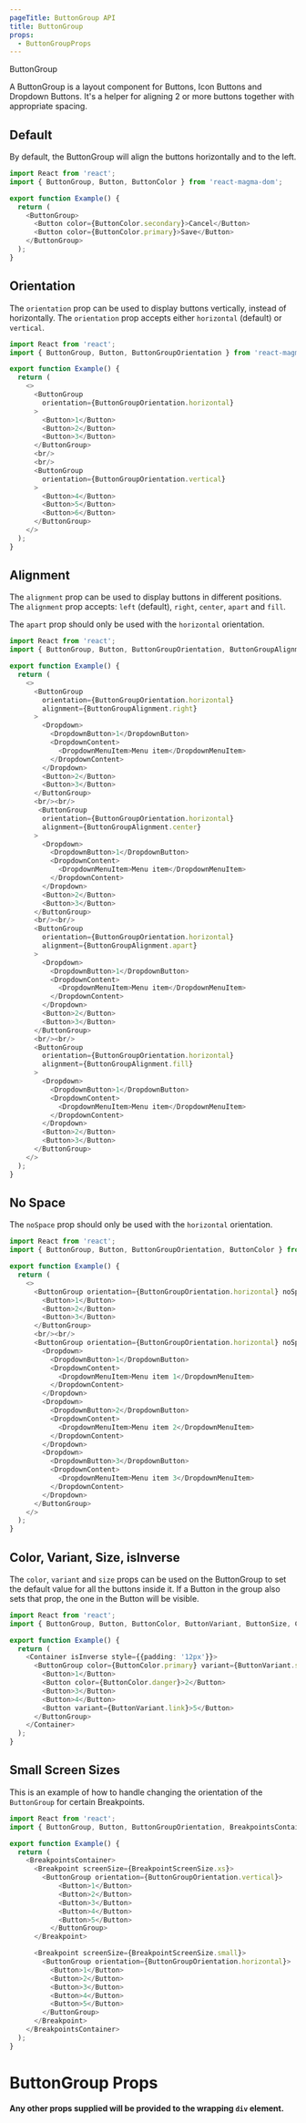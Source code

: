 ```yaml
---
pageTitle: ButtonGroup API
title: ButtonGroup
props:
  - ButtonGroupProps
---
```


<DocsHeading type="api">ButtonGroup</DocsHeading>

A ButtonGroup is a layout component for <Link to="/api/button">Buttons</Link>, <Link to="/api/icon-button">Icon Buttons</Link> and <Link to="/api/dropdown">Dropdown Buttons</Link>. It's a helper for aligning 2 or more buttons together with appropriate spacing.

## Default

By default, the ButtonGroup will align the buttons horizontally and to the left.

```typescript
import React from 'react';
import { ButtonGroup, Button, ButtonColor } from 'react-magma-dom';

export function Example() {
  return (
    <ButtonGroup>
      <Button color={ButtonColor.secondary}>Cancel</Button>
      <Button color={ButtonColor.primary}>Save</Button>
    </ButtonGroup>
  );
}
```

## Orientation

The `orientation` prop can be used to display buttons vertically, instead of horizontally. The `orientation` prop accepts either `horizontal` (default) or `vertical`.

```typescript
import React from 'react';
import { ButtonGroup, Button, ButtonGroupOrientation } from 'react-magma-dom';

export function Example() {
  return (
    <>
      <ButtonGroup
        orientation={ButtonGroupOrientation.horizontal}
      >
        <Button>1</Button>
        <Button>2</Button>
        <Button>3</Button>
      </ButtonGroup>
      <br/>
      <br/>
      <ButtonGroup
        orientation={ButtonGroupOrientation.vertical}
      >
        <Button>4</Button>
        <Button>5</Button>
        <Button>6</Button>
      </ButtonGroup>
    </>
  );
}
```

## Alignment

The `alignment` prop can be used to display buttons in different positions. The `alignment` prop accepts: `left` (default), `right`, `center`, `apart` and `fill`. 

The `apart` prop should only be used with the `horizontal` orientation.

```typescript
import React from 'react';
import { ButtonGroup, Button, ButtonGroupOrientation, ButtonGroupAlignment, Dropdown, DropdownButton, DropdownContent, DropdownMenuItem } from 'react-magma-dom';

export function Example() {
  return (
    <>
      <ButtonGroup
        orientation={ButtonGroupOrientation.horizontal}
        alignment={ButtonGroupAlignment.right}
      >
        <Dropdown>
          <DropdownButton>1</DropdownButton>
          <DropdownContent>
            <DropdownMenuItem>Menu item</DropdownMenuItem>
          </DropdownContent>
        </Dropdown>
        <Button>2</Button>
        <Button>3</Button>
      </ButtonGroup>
      <br/><br/>
       <ButtonGroup
        orientation={ButtonGroupOrientation.horizontal}
        alignment={ButtonGroupAlignment.center}
      >
        <Dropdown>
          <DropdownButton>1</DropdownButton>
          <DropdownContent>
            <DropdownMenuItem>Menu item</DropdownMenuItem>
          </DropdownContent>
        </Dropdown>
        <Button>2</Button>
        <Button>3</Button>
      </ButtonGroup>
      <br/><br/>
      <ButtonGroup
        orientation={ButtonGroupOrientation.horizontal}
        alignment={ButtonGroupAlignment.apart}
      >
        <Dropdown>
          <DropdownButton>1</DropdownButton>
          <DropdownContent>
            <DropdownMenuItem>Menu item</DropdownMenuItem>
          </DropdownContent>
        </Dropdown>
        <Button>2</Button>
        <Button>3</Button>
      </ButtonGroup>
      <br/><br/>
      <ButtonGroup
        orientation={ButtonGroupOrientation.horizontal}
        alignment={ButtonGroupAlignment.fill}
      >
        <Dropdown>
          <DropdownButton>1</DropdownButton>
          <DropdownContent>
            <DropdownMenuItem>Menu item</DropdownMenuItem>
          </DropdownContent>
        </Dropdown>
        <Button>2</Button>
        <Button>3</Button>
      </ButtonGroup>
    </>
  );
}
```


## No Space

The `noSpace` prop should only be used with the `horizontal` orientation.

```typescript
import React from 'react';
import { ButtonGroup, Button, ButtonGroupOrientation, ButtonColor } from 'react-magma-dom';

export function Example() {
  return (
    <>
      <ButtonGroup orientation={ButtonGroupOrientation.horizontal} noSpace color={ButtonColor.secondary}>
        <Button>1</Button>
        <Button>2</Button>
        <Button>3</Button>
      </ButtonGroup>
      <br/><br/>
      <ButtonGroup orientation={ButtonGroupOrientation.horizontal} noSpace>
        <Dropdown>
          <DropdownButton>1</DropdownButton>
          <DropdownContent>
            <DropdownMenuItem>Menu item 1</DropdownMenuItem>
          </DropdownContent>
        </Dropdown>
        <Dropdown>
          <DropdownButton>2</DropdownButton>
          <DropdownContent>
            <DropdownMenuItem>Menu item 2</DropdownMenuItem>
          </DropdownContent>
        </Dropdown>
        <Dropdown>
          <DropdownButton>3</DropdownButton>
          <DropdownContent>
            <DropdownMenuItem>Menu item 3</DropdownMenuItem>
          </DropdownContent>
        </Dropdown>
      </ButtonGroup>
    </>
  );
}
```

## Color, Variant, Size, isInverse

The `color`, `variant` and `size` props can be used on the ButtonGroup to set the default value for all the buttons inside it. If a Button in the group also sets that prop, the one in the Button will be visible. 

```typescript
import React from 'react';
import { ButtonGroup, Button, ButtonColor, ButtonVariant, ButtonSize, Container } from 'react-magma-dom';

export function Example() {
  return (
    <Container isInverse style={{padding: '12px'}}>
      <ButtonGroup color={ButtonColor.primary} variant={ButtonVariant.solid} size={ButtonSize.large} isInverse>
        <Button>1</Button>
        <Button color={ButtonColor.danger}>2</Button>
        <Button>3</Button>
        <Button>4</Button>
        <Button variant={ButtonVariant.link}>5</Button>
      </ButtonGroup>
    </Container>
  );
}
```

## Small Screen Sizes

This is an example of how to handle changing the orientation of the `ButtonGroup` for certain Breakpoints.

```typescript
import React from 'react';
import { ButtonGroup, Button, ButtonGroupOrientation, BreakpointsContainer, Breakpoint, BreakpointScreenSize } from 'react-magma-dom';

export function Example() {
  return (
    <BreakpointsContainer>
      <Breakpoint screenSize={BreakpointScreenSize.xs}>
        <ButtonGroup orientation={ButtonGroupOrientation.vertical}>
            <Button>1</Button>
            <Button>2</Button>
            <Button>3</Button>
            <Button>4</Button>
            <Button>5</Button>
          </ButtonGroup>
      </Breakpoint>

      <Breakpoint screenSize={BreakpointScreenSize.small}>
        <ButtonGroup orientation={ButtonGroupOrientation.horizontal}>
          <Button>1</Button>
          <Button>2</Button>
          <Button>3</Button>
          <Button>4</Button>
          <Button>5</Button>
        </ButtonGroup>
      </Breakpoint>
    </BreakpointsContainer>
  );
}
```

# ButtonGroup Props

**Any other props supplied will be provided to the wrapping `div` element.**

<ButtonGroupProps />
